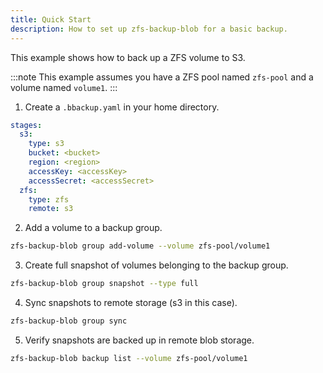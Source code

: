 ```yaml
---
title: Quick Start
description: How to set up zfs-backup-blob for a basic backup.
---
```


This example shows how to back up a ZFS volume to S3.

:::note
This example assumes you have a ZFS pool named `zfs-pool` and a volume named `volume1`.
:::



1. Create a `.bbackup.yaml` in your home directory.

```yaml
stages:
  s3:
    type: s3
    bucket: <bucket>
    region: <region>
    accessKey: <accessKey>
    accessSecret: <accessSecret>
  zfs:
    type: zfs
    remote: s3
```

2. Add a volume to a backup group.

```bash
zfs-backup-blob group add-volume --volume zfs-pool/volume1
```

3. Create full snapshot of volumes belonging to the backup group.

```bash
zfs-backup-blob group snapshot --type full
```

4. Sync snapshots to remote storage (s3 in this case).

```bash
zfs-backup-blob group sync
```

5. Verify snapshots are backed up in remote blob storage.

```bash
zfs-backup-blob backup list --volume zfs-pool/volume1
```